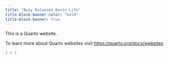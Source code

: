 ```yaml
---
title: "Busy Balanced Bento Life"
title-block-banner-color: "Gold"
title-block-banner: true
---
```


This is a Quarto website.

To learn more about Quarto websites visit <https://quarto.org/docs/websites>.

```r
1 + 1
```
